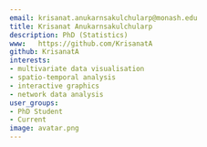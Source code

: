 ```yaml
---
email: krisanat.anukarnsakulchularp@monash.edu
title: Krisanat Anukarnsakulchularp
description: PhD (Statistics)
www:   https://github.com/KrisanatA
github: KrisanatA
interests:
- multivariate data visualisation
- spatio-temporal analysis
- interactive graphics
- network data analysis
user_groups:
- PhD Student
- Current
image: avatar.png
---
```

